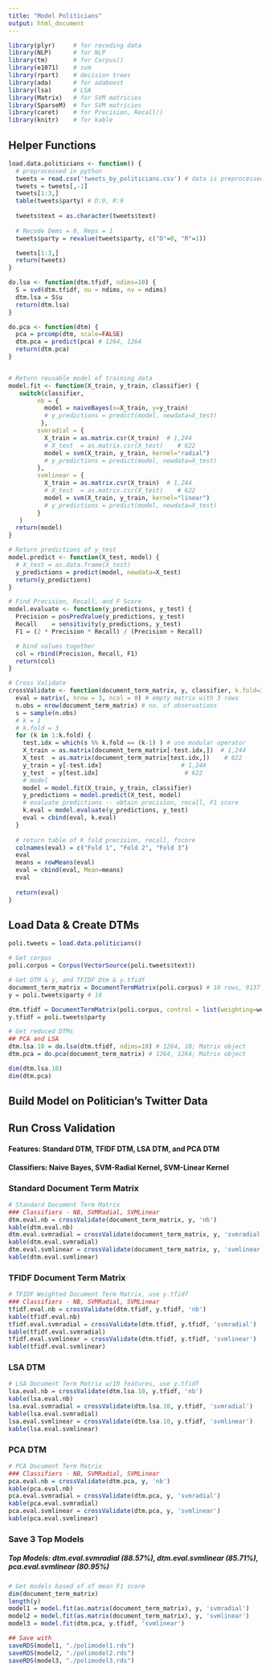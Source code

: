 ```yaml
---
title: "Model Politicians"
output: html_document
---
```

```r
library(plyr)     # for recoding data
library(NLP)      # for NLP
library(tm)       # for Corpus()
library(e1071)    # svm
library(rpart)    # decision trees
library(ada)      # for adaboost
library(lsa)      # LSA
library(Matrix)   # for SVM matricies
library(SparseM)  # for SVM matricies
library(caret)    # for Precision, Recall()
library(knitr)    # for kable
```

## Helper Functions
```r
load.data.politicians <- function() {
  # preprocessed in python
  tweets = read.csv('tweets_by_politicians.csv') # data is preprocessed in python
  tweets = tweets[,-1]
  tweets[1:3,]
  table(tweets$party) # D:9, R:9
  
  tweets$text = as.character(tweets$text)
  
  # Recode Dems = 0, Reps = 1
  tweets$party = revalue(tweets$party, c("D"=0, "R"=1))

  tweets[1:3,]
  return(tweets)
}

do.lsa <- function(dtm.tfidf, ndims=10) {
  S = svd(dtm.tfidf, nu = ndims, nv = ndims)
  dtm.lsa = S$u
  return(dtm.lsa)
}

do.pca <- function(dtm) {
  pca = prcomp(dtm, scale=FALSE)
  dtm.pca = predict(pca) # 1264, 1264
  return(dtm.pca)
}


# Return reusable model of training data
model.fit <- function(X_train, y_train, classifier) {
   switch(classifier, 
        nb = {
          model = naiveBayes(x=X_train, y=y_train)
          # y_predictions = predict(model, newdata=X_test)
         },
        svmradial = {
          X_train = as.matrix.csr(X_train)  # 1,244
          # X_test  = as.matrix.csr(X_test)    # 622
          model = svm(X_train, y_train, kernel="radial")
          # y_predictions = predict(model, newdata=X_test)
        },
        svmlinear = {
          X_train = as.matrix.csr(X_train)  # 1,244
          # X_test  = as.matrix.csr(X_test)    # 622
          model = svm(X_train, y_train, kernel="linear")
          # y_predictions = predict(model, newdata=X_test)
        }
   )
  return(model)
}

# Return predictions of y_test
model.predict <- function(X_test, model) {
  # X_test = as.data.frame(X_test)
  y_predictions = predict(model, newdata=X_test)
  return(y_predictions)
}

# Find Precision, Recall, and F Score
model.evaluate <- function(y_predictions, y_test) {
  Precision = posPredValue(y_predictions, y_test)
  Recall    = sensitivity(y_predictions, y_test)
  F1 = (2 * Precision * Recall) / (Precision + Recall)

  # bind values together
  col = rbind(Precision, Recall, F1)
  return(col)
}

# Cross Validate
crossValidate <- function(document_term_matrix, y, classifier, k.fold=3) {
  eval = matrix(, nrow = 3, ncol = 0) # empty matrix with 3 rows
  n.obs = nrow(document_term_matrix) # no. of observations 
  s = sample(n.obs)
  # k = 1
  # k.fold = 3
  for (k in 1:k.fold) {
    test.idx = which(s %% k.fold == (k-1) ) # use modular operator
    X_train = as.matrix(document_term_matrix[-test.idx,])  # 1,244
    X_test  = as.matrix(document_term_matrix[test.idx,])    # 622
    y_train = y[-test.idx]                      # 1,244
    y_test  = y[test.idx]                        # 622
    # model 
    model = model.fit(X_train, y_train, classifier)
    y_predictions = model.predict(X_test, model)
    # evaluate predictions -- obtain precision, recall, F1 score
    k.eval = model.evaluate(y_predictions, y_test)
    eval = cbind(eval, k.eval)
  }
  
  # return table of K fold precision, recall, fscore 
  colnames(eval) = c("Fold 1", "Fold 2", "Fold 3")
  eval
  means = rowMeans(eval)
  eval = cbind(eval, Mean=means)
  eval
    
  return(eval)
}

```

## Load Data & Create DTMs
```r
poli.tweets = load.data.politicians()

# Get corpus
poli.corpus = Corpus(VectorSource(poli.tweets$text))

# Get DTM & y, and TFIDF Dtm & y.tfidf
document_term_matrix = DocumentTermMatrix(poli.corpus) # 18 rows, 9137 cols
y = poli.tweets$party # 18

dtm.tfidf = DocumentTermMatrix(poli.corpus, control = list(weighting=weightTfIdf)) # no empty rows
y.tfidf = poli.tweets$party

# Get reduced DTMs
## PCA and LSA
dtm.lsa.10 = do.lsa(dtm.tfidf, ndims=10) # 1264, 10; Matrix object
dtm.pca = do.pca(document_term_matrix) # 1264, 1264; Matrix object

dim(dtm.lsa.10)
dim(dtm.pca)
```

## Build Model on Politician's Twitter Data
## Run Cross Validation
#### Features: Standard DTM, TFIDF DTM, LSA DTM, and PCA DTM
#### Classifiers: Naive Bayes, SVM-Radial Kernel, SVM-Linear Kernel

### Standard Document Term Matrix
```r
# Standard Document Term Matrix
### Classifiers - NB, SVMRadial, SVMLinear
dtm.eval.nb = crossValidate(document_term_matrix, y, 'nb')
kable(dtm.eval.nb)
dtm.eval.svmradial = crossValidate(document_term_matrix, y, 'svmradial')
kable(dtm.eval.svmradial)
dtm.eval.svmlinear = crossValidate(document_term_matrix, y, 'svmlinear')
kable(dtm.eval.svmlinear)
```

### TFIDF Document Term Matrix
```r
# TFIDF Weighted Document Term Matrix, use y.tfidf
### Classifiers - NB, SVMRadial, SVMLinear
tfidf.eval.nb = crossValidate(dtm.tfidf, y.tfidf, 'nb')
kable(tfidf.eval.nb)
tfidf.eval.svmradial = crossValidate(dtm.tfidf, y.tfidf, 'svmradial')
kable(tfidf.eval.svmradial)
tfidf.eval.svmlinear = crossValidate(dtm.tfidf, y.tfidf, 'svmlinear')
kable(tfidf.eval.svmlinear)
```

### LSA DTM
```r
# LSA Document Term Matrix w/10 features, use y.tfidf
lsa.eval.nb = crossValidate(dtm.lsa.10, y.tfidf, 'nb')
kable(lsa.eval.nb)
lsa.eval.svmradial = crossValidate(dtm.lsa.10, y.tfidf, 'svmradial')
kable(lsa.eval.svmradial)
lsa.eval.svmlinear = crossValidate(dtm.lsa.10, y.tfidf, 'svmlinear')
kable(lsa.eval.svmlinear)
```

### PCA DTM
```r
# PCA Document Term Matrix
### Classifiers - NB, SVMRadial, SVMLinear
pca.eval.nb = crossValidate(dtm.pca, y, 'nb')
kable(pca.eval.nb)
pca.eval.svmradial = crossValidate(dtm.pca, y, 'svmradial')
kable(pca.eval.svmradial)
pca.eval.svmlinear = crossValidate(dtm.pca, y, 'svmlinear')
kable(pca.eval.svmlinear)
```

### Save 3 Top Models
##### Top Models: dtm.eval.svmradial (88.57%), dtm.eval.svmlinear (85.71%), pca.eval.svmlinear (80.95%)
```r
# Get models based of of mean F1 score
dim(document_term_matrix)
length(y)
model1 = model.fit(as.matrix(document_term_matrix), y, 'svmradial')
model2 = model.fit(as.matrix(document_term_matrix), y, 'svmlinear')
model3 = model.fit(dtm.pca, y.tfidf, 'svmlinear')

## Save with 
saveRDS(model1, "./polimodel1.rds")
saveRDS(model2, "./polimodel2.rds")
saveRDS(model3, "./polimodel3.rds")
```




